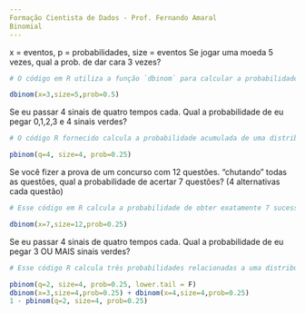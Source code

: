 ---
Formação Cientista de Dados - Prof. Fernando Amaral
Binomial
---
x = eventos, p = probabilidades, size = eventos
Se jogar uma moeda 5 vezes, qual a prob. de dar cara 3 vezes?
```{r}
# O código em R utiliza a função `dbinom` para calcular a probabilidade de obter exatamente 3 sucessos em 5 tentativas, onde a probabilidade de sucesso em cada tentativa é de 50%. Em outras palavras, ele calcula a probabilidade de obter 3 sucessos em 5 lançamentos de uma moeda justa, onde cara e coroa têm a mesma probabilidade de ocorrer. O resultado será um valor numérico representando essa probabilidade.

dbinom(x=3,size=5,prob=0.5)
```
Se eu passar 4 sinais de quatro tempos cada. Qual a probabilidade de eu pegar 0,1,2,3 e 4 sinais verdes?

```{r}
# O código R fornecido calcula a probabilidade acumulada de uma distribuição binomial com parâmetros q=4 (valor para o qual queremos calcular a probabilidade acumulada), size=4 (número de tentativas) e prob=0,25 (probabilidade de sucesso em cada tentativa). Em resumo, ele está calculando a probabilidade de obter até 4 sucessos em 4 tentativas em um experimento com uma probabilidade de sucesso de 25%.

pbinom(q=4, size=4, prob=0.25)
```
Se você fizer a prova de um concurso com 12 questões. “chutando” todas as questões, qual a probabilidade de acertar 7 questões? (4 alternativas cada questão)

```{r}
# Esse código em R calcula a probabilidade de obter exatamente 7 sucessos em 12 tentativas seguindo uma distribuição binomial, onde a probabilidade de sucesso em cada tentativa é de 25%. O resultado será a probabilidade desse evento específico ocorrer, que é retornado pela função `dbinom`.

dbinom(x=7,size=12,prob=0.25)
```
Se eu passar 4 sinais de quatro tempos cada. Qual a probabilidade de eu pegar 3 OU MAIS sinais verdes?

```{r}
# Esse código R calcula três probabilidades relacionadas a uma distribuição binomial com tamanho 4 e probabilidade de sucesso de 25%. A primeira linha calcula a probabilidade de obter mais de 2 sucessos em 4 tentativas. A segunda linha calcula a probabilidade de obter exatamente 3 ou 4 sucessos em 4 tentativas. A terceira linha calcula a probabilidade de obter 2 ou menos sucessos em 4 tentativas, sendo a soma complementar da primeira linha.

pbinom(q=2, size=4, prob=0.25, lower.tail = F)
dbinom(x=3,size=4,prob=0.25) + dbinom(x=4,size=4,prob=0.25)
1 - pbinom(q=2, size=4, prob=0.25)
```

